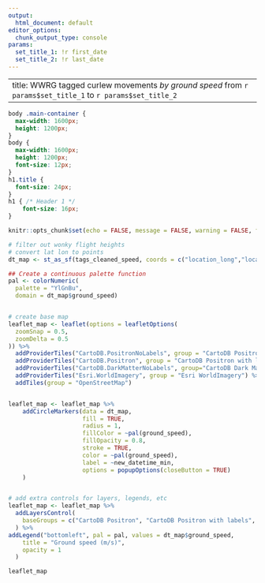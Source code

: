 ```yaml
---
output: 
  html_document: default
editor_options:
  chunk_output_type: console
params:
  set_title_1: !r first_date
  set_title_2: !r last_date
---
```


---
title: WWRG tagged curlew movements *by ground speed* from `r params$set_title_1` to `r params$set_title_2`
---

```css
body .main-container {
  max-width: 1600px;
  height: 1200px;
}
body {
  max-width: 1600px;
  height: 1200px;
  font-size: 12px;
}
h1.title {
  font-size: 24px;
}
h1 { /* Header 1 */
    font-size: 16px;
}

```

```r
knitr::opts_chunk$set(echo = FALSE, message = FALSE, warning = FALSE, fig.height = 8, out.width="100%")
```


```r

# filter out wonky flight heights
# convert lat lon to points
dt_map <- st_as_sf(tags_cleaned_speed, coords = c("location_long","location_lat"), crs=4326)

## Create a continuous palette function
pal <- colorNumeric(
  palette = "YlGnBu",
  domain = dt_map$ground_speed)


# create base map
leaflet_map <- leaflet(options = leafletOptions(
  zoomSnap = 0.5,
  zoomDelta = 0.5
)) %>% 
  addProviderTiles("CartoDB.PositronNoLabels", group = "CartoDB Positron")  %>%
  addProviderTiles("CartoDB.Positron", group = "CartoDB Positron with labels")  %>%
  addProviderTiles("CartoDB.DarkMatterNoLabels", group="CartoDB Dark Matter") %>%
  addProviderTiles("Esri.WorldImagery", group = "Esri WorldImagery") %>%
  addTiles(group = "OpenStreetMap")


leaflet_map <- leaflet_map %>%
    addCircleMarkers(data = dt_map,
                     fill = TRUE,
                     radius = 1,
                     fillColor = ~pal(ground_speed),
                     fillOpacity = 0.8,
                     stroke = TRUE,
                     color = ~pal(ground_speed),
                     label = ~new_datetime_min,
                     options = popupOptions(closeButton = TRUE)
    )


# add extra controls for layers, legends, etc
leaflet_map <- leaflet_map %>% 
  addLayersControl(
    baseGroups = c("CartoDB Positron", "CartoDB Positron with labels", "CartoDB Dark Matter", "Esri WorldImagery", "OpenStreetMap")
  ) %>%
addLegend("bottomleft", pal = pal, values = dt_map$ground_speed,
    title = "Ground speed (m/s)",
    opacity = 1
  )

```


```r
leaflet_map

```